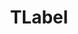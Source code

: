 ---
title: 'TLabel'
description: 'O `TLabel` é um componente para exibição de texto, como por exemplo, um rótulo para outros campos em um formulário (derivado da classe `TField`).'
---